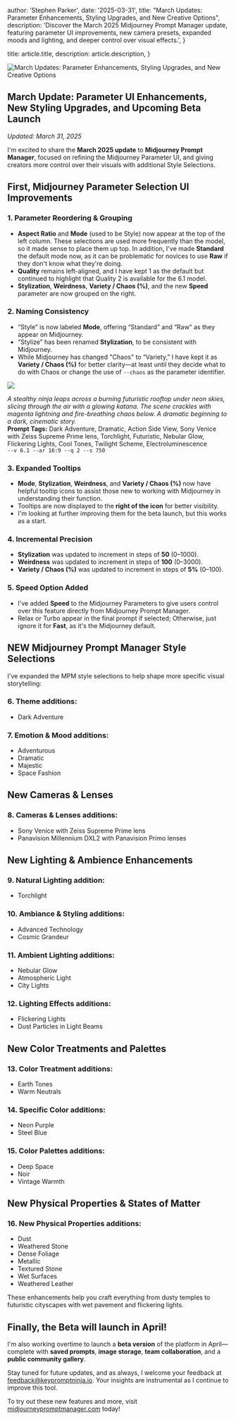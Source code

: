 
  author: 'Stephen Parker',
  date: '2025-03-31',
  title: "March Updates: Parameter Enhancements, Styling Upgrades, and New Creative Options",
  description:
    'Discover the March 2025 Midjourney Prompt Manager update, featuring parameter UI improvements, new camera presets, expanded moods and lighting, and deeper control over visual effects.',
}

  title: article.title,
  description: article.description,
}


<Image src={storyBanner} alt="March Updates: Parameter Enhancements, Styling Upgrades, and New Creative Options" />

## March Update: Parameter UI Enhancements, New Styling Upgrades, and Upcoming Beta Launch  
_Updated: March 31, 2025_

I'm excited to share the **March 2025 update** to **Midjourney Prompt Manager**, focused on refining the Midjourney Parameter UI, and giving creators more control over their visuals with additional Style Selections.

## First, Midjourney Parameter Selection UI Improvements

### **1. Parameter Reordering & Grouping**
- **Aspect Ratio** and **Mode** (used to be Style) now appear at the top of the left column. These selections are used more frequently than the model, so it made sense to place them up top. In addition, I've made **Standard** the default mode now, as it can be problematic for novices to use **Raw** if they don't know what they're doing.
- **Quality** remains left-aligned, and I have kept 1 as the default but continued to highlight that Quality 2 is available for the 6.1 model.
- **Stylization**, **Weirdness**, **Variety / Chaos (%)**, and the new **Speed** parameter are now grouped on the right.

### **2. Naming Consistency**
 - “Style” is now labeled **Mode**, offering “Standard” and “Raw” as they appear on Midjourney.
 - “Stylize” has been renamed **Stylization**, to be consistent with Midjourney.
 - While Midjourney has changed "Chaos" to “Variety,” I have kept it as **Variety / Chaos (%)** for better clarity—at least until they decide what to do with Chaos or change the use of `--chaos` as the parameter identifier.

![](@/images/mar-article-1.webp)

*A stealthy ninja leaps across a burning futuristic rooftop under neon skies, slicing through the air with a glowing katana. The scene crackles with magenta lightning and fire-breathing chaos below. A dramatic beginning to a dark, cinematic story.*  
**Prompt Tags:** Dark Adventure, Dramatic, Action Side View, Sony Venice with Zeiss Supreme Prime lens, Torchlight, Futuristic, Nebular Glow, Flickering Lights, Cool Tones, Twilight Scheme, Electroluminescence  
`--v 6.1 --ar 16:9 --q 2 --s 750`


### **3. Expanded Tooltips**
- **Mode**, **Stylization**, **Weirdness**, and **Variety / Chaos (%)** now have helpful tooltip icons to assist those new to working with Midjourney in understanding their function.
- Tooltips are now displayed to the **right of the icon** for better visibility.
- I'm looking at further improving them for the beta launch, but this works as a start.

### **4. Incremental Precision**
- **Stylization** was updated to increment in steps of **50** (0–1000).
- **Weirdness** was updated to increment in steps of **100** (0–3000).
- **Variety / Chaos (%)** was updated to increment in steps of **5%** (0–100).

### **5. Speed Option Added**
- I've added **Speed** to the Midjourney Parameters to give users control over this feature directly from Midjourney Prompt Manager.
- Relax or Turbo appear in the final prompt if selected; Otherwise, just ignore it for **Fast**, as it's the Midjourney default.

## **NEW Midjourney Prompt Manager Style Selections**

I've expanded the MPM style selections to help shape more specific visual storytelling:

### **6. Theme additions:**
- Dark Adventure

### **7. Emotion & Mood additions:**
- Adventurous  
- Dramatic  
- Majestic  
- Space Fashion  

## **New Cameras & Lenses**

### **8. Cameras & Lenses additions:**
- Sony Venice with Zeiss Supreme Prime lens  
- Panavision Millennium DXL2 with Panavision Primo lenses  

## **New Lighting & Ambience Enhancements**

### **9. Natural Lighting addition:**
- Torchlight  

### **10. Ambiance & Styling additions:**
- Advanced Technology  
- Cosmic Grandeur  

### **11. Ambient Lighting additions:**
- Nebular Glow  
- Atmospheric Light  
- City Lights  

### **12. Lighting Effects additions:**
- Flickering Lights  
- Dust Particles in Light Beams  

## **New Color Treatments and Palettes**

### **13. Color Treatment additions:**
- Earth Tones  
- Warm Neutrals  

### **14. Specific Color additions:**
- Neon Purple  
- Steel Blue  

### **15. Color Palettes additions:**
- Deep Space  
- Noir  
- Vintage Warmth  

## **New Physical Properties & States of Matter**

### **16. New Physical Properties additions:**
- Dust  
- Weathered Stone  
- Dense Foliage  
- Metallic  
- Textured Stone  
- Wet Surfaces  
- Weathered Leather  

These enhancements help you craft everything from dusty temples to futuristic cityscapes with wet pavement and flickering lights.

## Finally, the Beta will launch in April!

I'm also working overtime to launch a **beta version** of the platform in April—complete with **saved prompts**, **image storage**, **team collaboration**, and a **public community gallery**.

Stay tuned for future updates, and as always, I welcome your feedback at [feedback@keypromptninja.io](mailto:feedback@keypromptninja.io). Your insights are instrumental as I continue to improve this tool.

To try out these new features and more, visit [midjourneypromptmanager.com](https://midjourneypromptmanager.com) today!